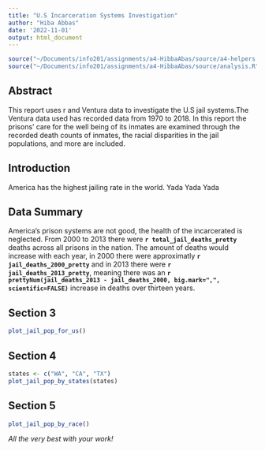 ```yaml
---
title: "U.S Incarceration Systems Investigation"
author: "Hiba Abbas"
date: '2022-11-01'
output: html_document
---
```


```r
source("~/Documents/info201/assignments/a4-HibbaAbas/source/a4-helpers.R")
source("~/Documents/info201/assignments/a4-HibbaAbas/source/analysis.R")

```

## Abstract 
This report uses r and Ventura data to investigate the U.S jail systems.The Ventura data used has recorded data from 1970 to 2018. In this report the prisons' care for the well being of its inmates are examined through the recorded death counts of inmates, the racial disparities in the jail populations, and more are included.

## Introduction 
America has the highest jailing rate in the world. Yada Yada Yada

## Data Summary 
America's prison systems are not good, the health of the incarcerated is neglected. From 2000 to 2013 there were **`r total_jail_deaths_pretty`** deaths across all prisons in the nation. The amount of deaths would increase with each year, in 2000 there were approximatly **`r jail_deaths_2000_pretty`** and in 2013 there were **`r jail_deaths_2013_pretty`**, meaning there was an **`r prettyNum(jail_deaths_2013 - jail_deaths_2000, big.mark=",", scientific=FALSE)`** increase in deaths over thirteen years. 


## Section 3

```r
plot_jail_pop_for_us()
```

## Section 4

```r
states <- c("WA", "CA", "TX")
plot_jail_pop_by_states(states)
```

## Section 5
```r
plot_jail_pop_by_race()
```

_All the very best with your work!_

